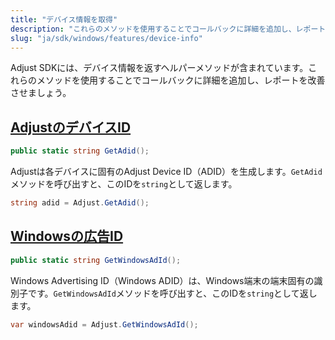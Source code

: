 ```yaml
---
title: "デバイス情報を取得"
description: "これらのメソッドを使用することでコールバックに詳細を追加し、レポートを改善させましょう。"
slug: "ja/sdk/windows/features/device-info"
---
```


Adjust SDKには、デバイス情報を返すヘルパーメソッドが含まれています。これらのメソッドを使用することでコールバックに詳細を追加し、レポートを改善させましょう。

## [AdjustのデバイスID](adjust-device-identifier)

```cs
public static string GetAdid();
```

Adjustは各デバイスに固有のAdjust Device ID（ADID）を生成します。`GetAdid`メソッドを呼び出すと、このIDを`string`として返します。

```cs
string adid = Adjust.GetAdid();
```

## [Windowsの広告ID](windows-advertising-identifier)

```cs
public static string GetWindowsAdId();
```

Windows Advertising ID（Windows ADID）は、Windows端末の端末固有の識別子です。`GetWindowsAdId`メソッドを呼び出すと、このIDを`string`として返します。

```cs
var windowsAdid = Adjust.GetWindowsAdId();
```
